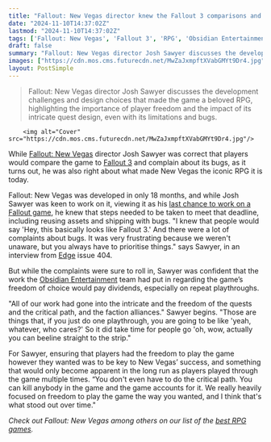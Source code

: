 ```yaml
---
title: "Fallout: New Vegas director knew the Fallout 3 comparisons and bug complaints were coming, but knew that what made his RPG special were the things that you couldn’t find in one playthrough"
date: "2024-11-10T14:37:02Z"
lastmod: "2024-11-10T14:37:02Z"
tags: ['Fallout: New Vegas', 'Fallout 3', 'RPG', 'Obsidian Entertainment', 'PC', 'Xbox 360', 'PS3', 'Open World']
draft: false
summary: "Fallout: New Vegas director Josh Sawyer discusses the development challenges and design choices that made the game a beloved RPG, highlighting the importance of player freedom and the impact of its intricate quest design, even with its limitations and bugs."
images: ["https://cdn.mos.cms.futurecdn.net/MwZaJxmpftXVabGMYt9Dr4.jpg"]
layout: PostSimple
---
```

> Fallout: New Vegas director Josh Sawyer discusses the development challenges and design choices that made the game a beloved RPG, highlighting the importance of player freedom and the impact of its intricate quest design, even with its limitations and bugs.


        <img alt="Cover" src="https://cdn.mos.cms.futurecdn.net/MwZaJxmpftXVabGMYt9Dr4.jpg"/>
        
While [Fallout: New Vegas](https://www.gamesradar.com/fallout-new-vegas/) director Josh Sawyer was correct that players would compare the game to [Fallout 3](https://www.gamesradar.com/fallout-3/) and complain about its bugs, as it turns out, he was also right about what made New Vegas the iconic RPG it is today.

Fallout: New Vegas was developed in only 18 months, and while Josh Sawyer was keen to work on it, viewing it as his [last chance to work on a Fallout game](https://www.gamesradar.com/games/fallout/fallout-new-vegas-director-on-the-blessing-of-working-on-the-rpg-i-never-thought-id-get-a-chance-to-work-on-fallout-again/), he knew that steps needed to be taken to meet that deadline, including reusing assets and shipping with bugs. "I knew that people would say 'Hey, this basically looks like Fallout 3.' And there were a lot of complaints about bugs. It was very frustrating because we weren't unaware, but you always have to prioritise things." says Sawyer, in an interview from [Edge](https://www.gamesradar.com/edge/) issue 404.

But while the complaints were sure to roll in, Sawyer was confident that the work the [Obsidian Entertainment](https://www.gamesradar.com/tag/obsidian-entertainment/) team had put in regarding the game’s freedom of choice would pay dividends, especially on repeat playthroughs. 

"All of our work had gone into the intricate and the freedom of the quests and the critical path, and the faction alliances." Sawyer begins. "Those are things that, if you just do one playthrough, you are going to be like 'yeah, whatever, who cares?' So it did take time for people go 'oh, wow, actually you can beeline straight to the strip."

For Sawyer, ensuring that players had the freedom to play the game however they wanted was to be key to New Vegas’ success, and something that would only become apparent in the long run as players played through the game multiple times. “You don't even have to do the critical path. You can kill anybody in the game and the game accounts for it. We really heavily focused on freedom to play the game the way you wanted, and I think that's what stood out over time."

*Check out Fallout: New Vegas among others on our list of the *[<em>best RPG games</em>](https://www.gamesradar.com/best-rpg-games/)*.*
        